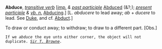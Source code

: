'''Abduce''', ''[[transitive verb (part of speech)|transitive verb]]'' [''[[imp. (part of speech)|imp.]] & [[past participle (part of speech)|past participle]]'' [[Abduced]] (&?;); ''[[present participle (part of speech)|present participle]] & [[vb. n. (part of speech)|vb. n.]]'' [[Abducing]].] [L. ''abducere'' to lead away; ''ab'' + ''ducere'' to lead. See [[Duke]], and cf. [[Abduct]].]

To draw or conduct away; to withdraw; to draw to a different part. [Obs.]

<code>If we ''abduce'' the eye unto either corner, the object will not duplicate. ''[[Sir T. Browne (source)|Sir T. Browne]].''</code>